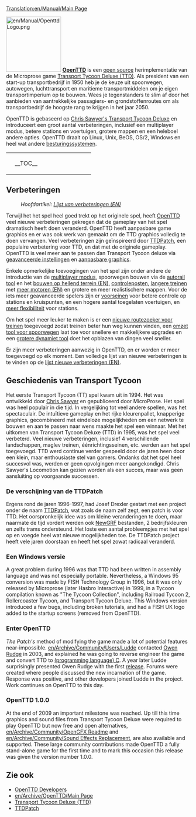 [[Translation:en/Manual/Main Page]]
{{en/Translation|origin= en/Manual/Main Page
|from  = en
|to    = nl
|Percentage =5
}}
{{nl/Manual/Inhoudsopgave}}

[[File:en/Manual/OpenttdLogo.png|left|150px]]
[http://www.openttd.org/ '''OpenTTD'''] is een [https://www.wikipedia.org/wiki/Open_Source open source] herimplementatie van de Microprose game [https://www.wikipedia.org/wiki/Transport_Tycoon Transport Tycoon Deluxe (TTD)]. Als president van een start-up transportbedrijf in 1950 heb je de keuze uit spoorwegen, autowegen, luchttransport en maritieme transportmiddelen om je eigen transportimperium op te bouwen. Wees je tegenstanders te slim af door het aanbieden van aantrekkelijke passagiers- en grondstoffenroutes om als transportbedrijf de hoogste rang te krijgen in het jaar 2050.

OpenTTD is gebaseerd op [http://www.chrissawyer.com/info.htm Chris Sawyer's Transport Tycoon Deluxe] en introduceert een groot aantal verbeteringen, inclusief een multiplayer modus, betere stations en voertuigen, grotere mappen en een heleboel andere opties. OpenTTD draait op Linux, Unix, BeOS, OS/2, Windows en heel wat andere [[nl/Archive/Compilation and Ports/Besturingssystemen|besturingssystemen]].

{| align="center"
|colspan=2 style="background:none; border:0px"|
|width=200 style="background:none; border:0px"| __TOC__
|style="background:none; border:0px"| [[File:en/Manual/Intro screen.png|frame|center|OpenTTD [[en/Manual/Game interface#main-window-contents|intro scherm (Engels)]]]]
|}

==Verbeteringen==
:''Hoofdartikel: [[en/Archive/Lists/List of New Features|Lijst van verbeteringen (EN)]]''

Terwijl het het spel heel goed trekt op het originele spel, heeft [http://www.openttd.org OpenTTD] veel nieuwe verbeteringen gekregen dat de gameplay van het spel dramatisch heeft doen veranderd. OpenTTD heeft aanpasbare game graphics en er was ook werk van gemaakt om de TTD graphics volledig te doen vervangen. Veel verbeteringen zijn geïnspireerd door [http://www.ttdpatch.net/ TTDPatch], een populaire verbetering voor TTD, en dat met de originele gameplay. OpenTTD is veel meer aan te passen dan Transport Tycoon deluxe via [[nl/Archive/Manual/Settings/Geavanceerde instellingen|geavanceerde instellingen]] en [[nl/Manual/NewGRF| aanpasbare graphics]].

Enkele opmerkelijke toevoegingen van het spel zijn onder andere de introductie van de [[nl/Manual/Multiplayer|multiplayer modus]], spoorwegen bouwen via de [[nl/Archive/Manual/Autorail|autorail tool]] en het [[en/Archive/Manual/Settings/Build on slopes|bouwen op hellend terrein (EN)]], [[nl/Manual/Controleposten|controleposten]], [[nl/Archive/Manual/Settings/Mammoettreinen|langere treinen]] met [[en/Archive/Manual/Multiheaded trains|meer motoren (EN)]] en grotere en meer realistischere mappen. Voor de iets meer geavanceerde spelers zijn er [[nl/Voorseinen|voorseinen]] voor betere controle op stations en kruispunten, en een hogere aantal toegelaten voertuigen, en [[nl/Archive/Manual/Settings/Niet-uniforme stations|meer flexibiliteit]] voor stations.

Om het spel meer leuker te maken is er een [[nl/YAPP|nieuwe routezoeker voor treinen]] toegevoegd zodat treinen beter hun weg kunnen vinden, een [[nl/Manual/Verander spoortype|omzet tool voor spoorwegen]] laat toe voor snellere en makkelijkere upgrades en een [[nl/Archive/Manual/Settings/Extra dynamiet|grotere dynamiet tool]] doet het opblazen van dingen veel sneller.

Er zijn meer verbeteringen aanwezig in OpenTTD, en er worden er meer toegevoegd op elk moment. Een volledige lijst van nieuwe verbeteringen is te vinden op de [[en/Archive/Lists/List of New Features|lijst nieuwe verbeteringen (EN)]].

==Geschiedenis van Transport Tycoon==
Het eerste Transport Tycoon (TT) spel kwam uit in 1994. Het was ontwikkeld door [http://www.chrissawyer.com Chris Sawyer] en gepubliceerd door MicroProse.
Het spel was heel populair in die tijd. In vergelijking tot veel andere spellen, was het spectaculair. De intuïtieve gameplay en het rijke kleurenpallet, knapperige graphics, gecombineerd met eindeloze mogelijkheden om een netwerk te bouwen en aan te passen naar wens maakte het spel een winnaar.
Met het uitkomen van Transport Tycoon Deluxe (TTD) in 1995, was het spel veel verbeterd. Veel nieuwe verbeteringen, inclusief 4 verschillende landschappen, maglev treinen, éénrichtingsseinen, etc. werden aan het spel toegevoegd.
TTD werd continue verder gespeeld door de jaren heen door een klein, maar enthousiaste stel van gamers. Ondanks dat het spel heel succesvol was, werden er geen opvolgingen meer aangekondigd. Chris Sawyer's Locomotion kan gezien worden als een succes, maar was geen aansluiting op voorgaande successen.

===De verschijning van de TTDPatch===
Ergens rond de jaren 1996-1997, had Josef Drexler gestart met een project onder de naam [http://www.ttdpatch.net/ TTDPatch], wat zoals de naam zelf zegt, een patch is voor TTD. Het oorspronkelijk idee was om kleine veranderingen te doen, maar naarmate de tijd vordert werden ook [[nl/Manual/NewGRF|NewGRF]] bestanden, 2 bedrijfskleuren en zelfs trams ondersteund. Het loste een aantal probleempjes met het spel op en voegde heel wat nieuwe mogelijkheden toe. De TTDPatch project heeft vele jaren doorstaan en heeft het spel zowat radicaal veranderd.

===Een Windows versie===
A great problem during 1996 was that TTD had been written in assembly language and was not especially portable. Nevertheless, a Windows 95 conversion was made by FISH Technology Group in 1996, but it was only released by Microprose (later Hasbro Interactive) in 1999, in a Tycoon compilation known as "The Tycoon Collection", including Railroad Tycoon 2, Rollercoaster Tycoon, and Transport Tycoon Deluxe. This Windows version introduced a few bugs, including broken tutorials, and had a FISH UK logo added to the startup screens (removed from OpenTTD).

===Enter OpenTTD===
''The Patch's'' method of modifying the game made a lot of potential features near-impossible. [[en/Archive/Community/Users/Ludde]] contacted [http://www.tt-forums.net/ Owen Rudge] in 2003, and explained he was going to reverse engineer the game and convert TTD to [https://www.wikipedia.org/wiki/C (programming language) C]. A year later Ludde surprisingly presented Owen Rudge with the first [https://www.wikipedia.org/wiki/Software_release release]. Forums were created where people discussed the new incarnation of the game. Response was positive, and other developers joined Ludde in the project. Work continues on OpenTTD to this day.

===OpenTTD 1.0.0===
At the end of 2009 an important milestone was reached. Up till this time graphics and sound files from Transport Tycoon Deluxe were required to play OpenTTD but now free and open alternatives, [[en/Archive/Community/OpenGFX Readme]] and [[en/Archive/Community/Sound Effects Replacement]], are also available and supported. These large community contributions made OpenTTD a fully stand-alone game for the first time and to mark this occasion this release was given the version number 1.0.0.

==Zie ook==
*[[en/Archive/Community/Developers|OpenTTD Developers]]
*[[en/Archive/OpenTTD/Main Page]]
*[https://www.wikipedia.org/wiki/Transport_Tycoon Transport Tycoon Deluxe (TTD)]
*[http://www.ttdpatch.net/ TTDPatch]